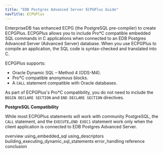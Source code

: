 ```yaml
---
title: "EDB Postgres Advanced Server ECPGPlus Guide"
navTitle: ECPGPlus
---
```




EnterpriseDB has enhanced ECPG (the PostgreSQL pre-compiler) to create ECPGPlus. ECPGPlus allows you to include Pro*C compatible embedded SQL commands in C applications when connected to an EDB Postgres Advanced Server (Advanced Server) database. When you use ECPGPlus to compile an application, the SQL code is syntax-checked and translated into C.

ECPGPlus supports:

  - Oracle Dynamic SQL – Method 4 (ODS-M4).
  - Pro*C compatible anonymous blocks.
  - A `CALL` statement compatible with Oracle databases.

As part of ECPGPlus's Pro*C compatibility, you do not need to include the `BEGIN DECLARE SECTION` and `END DECLARE SECTION` directives.

**PostgreSQL Compatibility**

While most ECPGPlus statements will work with community PostgreSQL, the `CALL` statement, and the `EXECUTE…END EXEC1` statement work only when the client application is connected to EDB Postgres Advanced Server.

<div class="toctree" data-maxdepth="3">

overview using_embedded_sql using_descriptors building_executing_dynamic_sql_statements error_handling reference conclusion

</div>
